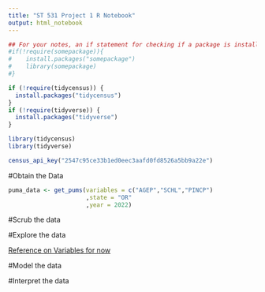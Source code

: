```yaml
---
title: "ST 531 Project 1 R Notebook"
output: html_notebook
---
```


```r
## For your notes, an if statement for checking if a package is installed :)
#if(!require(somepackage)){
#    install.packages("somepackage")
#    library(somepackage)
#}

if (!require(tidycensus)) {
  install.packages("tidycensus")
}
if (!require(tidyverse)) {
  install.packages("tidyverse")
}
```



```r
library(tidycensus)
library(tidyverse)

census_api_key("2547c95ce33b1ed0eec3aafd0fd8526a5bb9a22e")
```


#Obtain the Data

```r
puma_data <- get_pums(variables = c("AGEP","SCHL","PINCP")
                      ,state = "OR"
                      ,year = 2022)
```

#Scrub the data

#Explore the data

[Reference on Variables for now](https://usa.ipums.org/usa/resources/codebooks/DataDict1822.pdf)

#Model the data

#Interpret the data
